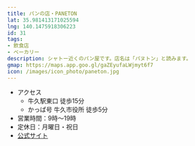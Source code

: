 ```yaml
---
title: パンの店・PANETON
lat: 35.981413171025594
lng: 140.1475918306223
id: 31
tags:
- 飲食店
- ベーカリー
description: シャトー近くのパン屋です。店名は「パヌトン」と読みます。
gmap: https://maps.app.goo.gl/gaZEyufaLWjmyt6f7
icon: /images/icon_photo/paneton.jpg
---
```


<LinkedImage
  basename="nato_blooming/paneton-overview"
/>

- アクセス
  - 牛久駅東口 徒歩15分
  - かっぱ号 牛久市役所 徒歩5分
- 営業時間：9時～19時
- 定休日：月曜日・祝日
- [公式サイト](https://paneton-ushiku.com/)

<LinkedImage
  basename="nato_blooming/paneton-menu"
/>
<LinkedImage
  basename="nato_blooming/paneton-menu2"
/>
<LinkedImage
  basename="nato_blooming/paneton-menu3"
/>
